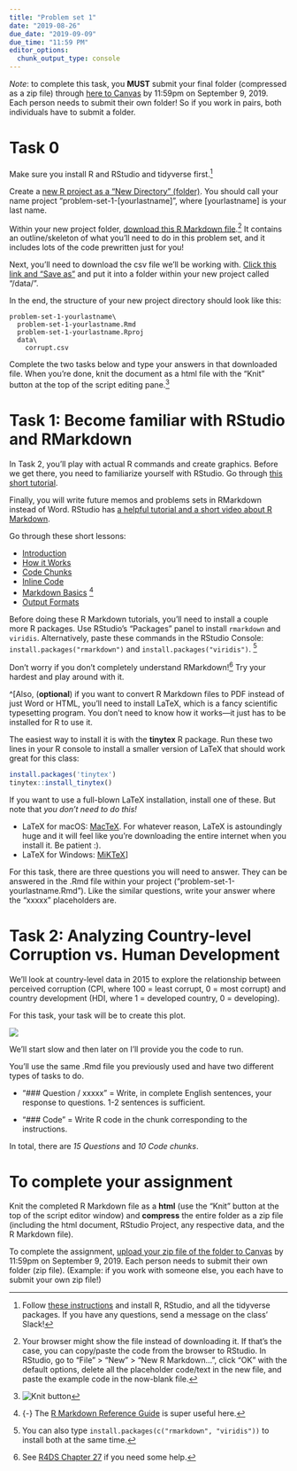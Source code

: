 ```yaml
---
title: "Problem set 1"
date: "2019-08-26"
due_date: "2019-09-09"
due_time: "11:59 PM"
editor_options: 
  chunk_output_type: console
---
```


*Note*: to complete this task, you **MUST** submit your final folder (compressed as a zip file) through [here to Canvas](https://uncc.instructure.com/courses/110218/assignments/651583) by 11:59pm on September 9, 2019. Each person needs to submit their own folder! So if you work in pairs, both individuals have to submit a folder.

# Task 0

Make sure you install R and RStudio and tidyverse first.^[Follow [these instructions](/install/) and install R, RStudio, and all the tidyverse packages. If you have any questions, send a message on the class' Slack!] 

Create a [new R project as a "New Directory" (folder)](https://r4ds.had.co.nz/workflow-projects.html#rstudio-projects). You should call your name project "problem-set-1-[yourlastname]", where [yourlastname] is your last name.

Within your new project folder, [download this R Markdown file](/files/problem-set-1/problem-set-1-yourlastname.Rmd).^[Your browser might show the file instead of downloading it. If that's the case, you can copy/paste the code from the browser to RStudio. In RStudio, go to "File" > "New" > "New R Markdown…", click "OK" with the default options, delete all the placeholder code/text in the new file, and paste the example code in the now-blank file.] It contains an outline/skeleton of what you'll need to do in this problem set, and it includes lots of the code prewritten just for you!

Next, you'll need to download the csv file we'll be working with. [Click this link and "Save as"](/files/problem-set-1/data/corrupt.csv) and put it into a folder within your new project called "/data/".

In the end, the structure of your new project directory should look like this:

```
problem-set-1-yourlastname\
  problem-set-1-yourlastname.Rmd
  problem-set-1-yourlastname.Rproj
  data\
    corrupt.csv
```

Complete the two tasks below and type your answers in that downloaded file. When you're done, knit the document as a html file with the "Knit" button at the top of the script editing pane.^[![Knit button](/images/assignment/knit-button.png)]

# Task 1: Become familiar with RStudio and RMarkdown

In Task 2, you'll play with actual R commands and create graphics. Before we get there, you need to familiarize yourself with RStudio. Go through [this short tutorial](http://stat545.com/block002_hello-r-workspace-wd-project.html).

Finally, you will write future memos and problems sets in RMarkdown instead of Word. RStudio has [a helpful tutorial and a short video about R Markdown](http://rmarkdown.rstudio.com/lesson-1.html). 

Go through these short lessons:

- [Introduction](http://rmarkdown.rstudio.com/lesson-1.html)
- [How it Works](http://rmarkdown.rstudio.com/lesson-2.html)
- [Code Chunks](http://rmarkdown.rstudio.com/lesson-3.html)
- [Inline Code](http://rmarkdown.rstudio.com/lesson-4.html)
- [Markdown Basics](http://rmarkdown.rstudio.com/lesson-8.html) ^[{-} The [R Markdown Reference Guide](https://www.rstudio.com/wp-content/uploads/2015/03/rmarkdown-reference.pdf) is super useful here.]
- [Output Formats](http://rmarkdown.rstudio.com/lesson-9.html)

Before doing these R Markdown tutorials, you'll need to install a couple more R packages. Use RStudio's "Packages" panel to install `rmarkdown` and `viridis`. Alternatively, paste these commands in the RStudio Console: `install.packages("rmarkdown")` and `install.packages("viridis")`. ^[You can also type `install.packages(c("rmarkdown", "viridis"))` to install both at the same time.]

Don't worry if you don't completely understand RMarkdown!^[See [R4DS Chapter 27](https://r4ds.had.co.nz/r-markdown.html) if you need some help.] Try your hardest and play around with it.

^[Also, (**optional**) if you want to convert R Markdown files to PDF instead of just Word or HTML, you'll need to install LaTeX, which is a fancy scientific typesetting program. You don't need to know how it works—it just has to be installed for R to use it.

The easiest way to install it is with the **tinytex** R package. Run these two lines in your R console to install a smaller version of LaTeX that should work great for this class:

```r
install.packages('tinytex')
tinytex::install_tinytex()
```

If you want to use a full-blown LaTeX installation, install one of these. But note that *you don't need to do this!*

- LaTeX for macOS: [MacTeX](https://www.tug.org/mactex/). For whatever reason, LaTeX is astoundingly huge and it will feel like you're downloading the entire internet when you install it. Be patient :).
- LaTeX for Windows: [MiKTeX](https://miktex.org/howto/install-miktex)]

For this task, there are three questions you will need to answer. They can be answered in the .Rmd file within your project ("problem-set-1-yourlastname.Rmd"). Like the similar questions, write your answer where the "xxxxx" placeholders are.

# Task 2: Analyzing Country-level Corruption vs. Human Development

We'll look at country-level data in 2015 to explore the relationship between perceived corruption (CPI, where 100 = least corrupt, 0 = most corrupt) and country development (HDI, where 1 = developed country, 0 = developing).

For this task, your task will be to create this plot.

![](../../files/corrupt.png)

We'll start slow and then later on I'll provide you the code to run.

You'll use the same .Rmd file you previously used and have two different types of tasks to do.

- "### Question / xxxxx" = Write, in complete English sentences, your response to questions. 1-2 sentences is sufficient.

- "### Code " = Write R code in the chunk corresponding to the instructions.

In total, there are *15 Questions* and *10 Code chunks*.

# To complete your assignment

Knit the completed R Markdown file as a **html** (use the "Knit" button at the top of the script editor window) and **compress** the entire folder as a zip file (including the html document, RStudio Project, any respective data, and the R Markdown file). 

To complete the assignment, [upload your zip file of the folder to Canvas](https://uncc.instructure.com/courses/110218/assignments/651583) by 11:59pm on September 9, 2019. Each person needs to submit their own folder (zip file). (Example: if you work with someone else, you each have to submit your own zip file!)
